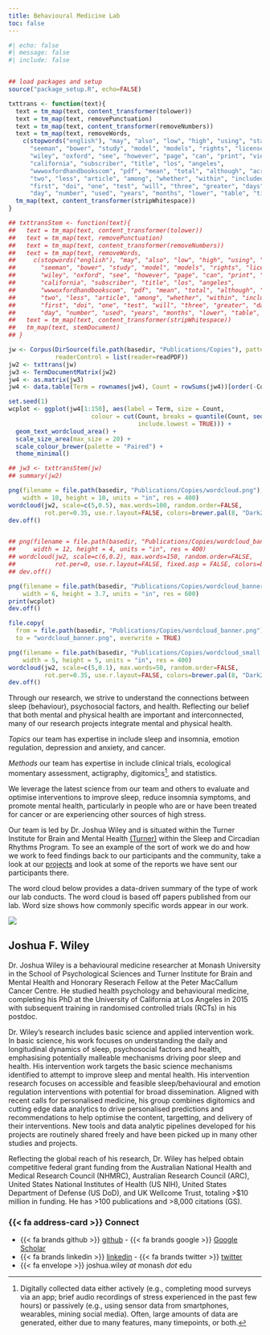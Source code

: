 ```yaml
---
title: Behavioural Medicine Lab
toc: false
---
```


```r
#| echo: false
#| message: false
#| include: false


## load packages and setup
source("package_setup.R", echo=FALSE)

txttrans <- function(text){
  text = tm_map(text, content_transformer(tolower))
  text = tm_map(text, removePunctuation)
  text = tm_map(text, content_transformer(removeNumbers))
  text = tm_map(text, removeWords,
    c(stopwords("english"), "may", "also", "low", "high", "using", "stanton",
      "seeman", "bower", "study", "model", "models", "rights", "license",
      "wiley", "oxford", "see", "however", "page", "can", "print", "view",
      "california", "subscriber", "title", "los", "angeles",
      "wwwoxfordhandbookscom", "pdf", "mean", "total", "although", "across",
      "two", "less", "article", "among", "whether", "within", "included", "use",
      "first", "doi", "one", "test", "will", "three", "greater", "days", "change",
      "day", "number", "used", "years", "months", "lower", "table", "time", "overall"))
  tm_map(text, content_transformer(stripWhitespace))
}

## txttransStem <- function(text){
##   text = tm_map(text, content_transformer(tolower))
##   text = tm_map(text, removePunctuation)
##   text = tm_map(text, content_transformer(removeNumbers))
##   text = tm_map(text, removeWords,
##     c(stopwords("english"), "may", "also", "low", "high", "using", "stanton",
##       "seeman", "bower", "study", "model", "models", "rights", "license",
##       "wiley", "oxford", "see", "however", "page", "can", "print", "view",
##       "california", "subscriber", "title", "los", "angeles",
##       "wwwoxfordhandbookscom", "pdf", "mean", "total", "although", "across",
##       "two", "less", "article", "among", "whether", "within", "included", "use",
##       "first", "doi", "one", "test", "will", "three", "greater", "days", "change",
##       "day", "number", "used", "years", "months", "lower", "table", "time"))
##   text = tm_map(text, content_transformer(stripWhitespace))
##   tm_map(text, stemDocument)
## }

jw <- Corpus(DirSource(file.path(basedir, "Publications/Copies"), pattern="pdf"),
             readerControl = list(reader=readPDF))
jw2 <- txttrans(jw)
jw3 <- TermDocumentMatrix(jw2)
jw4 <- as.matrix(jw3)
jw4 <- data.table(Term = rownames(jw4), Count = rowSums(jw4))[order(-Count)]

set.seed(1)
wcplot <- ggplot(jw4[1:150], aes(label = Term, size = Count,
                       colour = cut(Count, breaks = quantile(Count, seq(0, 1, by = .2)),
                                    include.lowest = TRUE))) +
  geom_text_wordcloud_area() +
  scale_size_area(max_size = 20) +
  scale_colour_brewer(palette = "Paired") +
  theme_minimal()

## jw3 <- txttransStem(jw)
## summary(jw2)

png(filename = file.path(basedir, "Publications/Copies/wordcloud.png"),
    width = 10, height = 10, units = "in", res = 400)
wordcloud(jw2, scale=c(5,0.5), max.words=100, random.order=FALSE,
          rot.per=0.35, use.r.layout=FALSE, colors=brewer.pal(8, "Dark2"))
dev.off()


## png(filename = file.path(basedir, "Publications/Copies/wordcloud_banner.png"),
##     width = 12, height = 4, units = "in", res = 400)
## wordcloud(jw2, scale=c(6,0.2), max.words=150, random.order=FALSE,
##           rot.per=0, use.r.layout=FALSE, fixed.asp = FALSE, colors=brewer.pal(8, "Dark2"))
## dev.off()

png(filename = file.path(basedir, "Publications/Copies/wordcloud_banner.png"),
    width = 6, height = 3.7, units = "in", res = 600)
print(wcplot)
dev.off()

file.copy(
  from = file.path(basedir, "Publications/Copies/wordcloud_banner.png"),
  to = "wordcloud_banner.png", overwrite = TRUE)

png(filename = file.path(basedir, "Publications/Copies/wordcloud_small.png"),
    width = 5, height = 5, units = "in", res = 400)
wordcloud(jw2, scale=c(5,0.1), max.words=50, random.order=FALSE,
          rot.per=0.35, use.r.layout=FALSE, colors=brewer.pal(8, "Dark2"))
dev.off()

```

Through our research, we strive to understand the connections between
sleep (behaviour), psychosocial factors, and health.
Reflecting our belief that both mental and physical health are
important and interconnected, many of our research projects
integrate mental and physical health.

*Topics* our team has expertise in include sleep and insomnia,
emotion regulation, depression and anxiety, and cancer.

*Methods* our team has expertise in include clinical trials, 
ecological momentary assessment, actigraphy, 
digitomics[^1], and statistics.

We leverage the latest science from our team and others to evaluate
and optimise interventions to improve sleep, reduce insomnia symptoms,
and promote mental health, particularly in people who are or have been
treated for cancer or are experiencing other sources of high stress.

Our team is led by Dr. Joshua Wiley and is situated within the 
Turner Institute for Brain and Mental Health 
[(Turner)](https://www.monash.edu/turner-institute) 
within the Sleep and Circadian Rhythms Program. To see an example of
the sort of work we do and how we work to feed findings back to our
participants and the community, take a look at our
[projects](projects.html) and look at some of the reports we have sent 
our participants there.

The word cloud below provides a data-driven summary of the type
of work our lab conducts. The word cloud is based off papers published
from our lab. Word size shows how commonly specific words appear in
our work.

![](wordcloud_banner.png){fig-alt="A word cloud where the size of words indicates how frequently they were used in our research publications"}

[^1]: Digitally collected data either actively (e.g., completing mood
    surveys via an app; brief audio recordings of stress experienced
    in the past few hours) or passively (e.g., using sensor data from
    smartphones, wearables, mining social media). Often, large amounts
    of data are generated, either due to many features, many
    timepoints, or both.

## Joshua F. Wiley

Dr. Joshua Wiley is a behavioural medicine researcher at Monash University in the
School of Psychological Sciences and Turner Institute for Brain and Mental Health
and Honorary Reserach Fellow at the Peter MacCallum Cancer Centre. He studied
health psychology and behavioural medicine, completing his PhD at the
University of California at Los Angeles in 2015 with subsequent
training in randomised controlled trials (RCTs) in his postdoc.

Dr. Wiley's research includes basic science and applied intervention
work. In basic science, his work focuses on understanding the daily
and longitudinal dynamics of sleep, psychosocial factors and health,
emphasising potentially malleable mechanisms driving poor sleep and
health. His intervention work targets the basic science mechanisms
identified to attempt to improve sleep and mental health. His intervention
research focuses on accessible and feasible sleep/behavioural and
emotion regulation interventions with potential for broad
dissemination. Aligned with recent calls for personalised medicine,
his group combines digitomics and cutting edge data analytics to drive
personalised predictions and recommendations to help optimise the
content, targetting, and delivery of their interventions. New tools 
and data analytic pipelines developed for his projects are routinely
shared freely and have been picked up in many other studies and
projects.

Reflecting the global reach of his research, Dr. Wiley has helped
obtain competitive federal grant funding from the 
Australian National Health and Medical Research Council (NHMRC),
Australian Research Council (ARC), 
United States National Institutes of Health (US NIH),
 United States Department of Defense (US DoD), and UK Wellcome Trust,
 totaling >$10 million in funding.
 He has >100 publications and >8,000 citations (GS).

### {{< fa address-card >}} Connect

  - {{< fa brands github >}}
    [github](https://github.com/jwiley) -  {{< fa brands google >}} [Google Scholar](https://scholar.google.com/citations?user=bRG3LSQAAAAJ&hl=en)
  - {{< fa brands linkedin >}}
    [linkedin](https://www.linkedin.com/in/joshua-wiley-6a0b2278) - {{< fa brands twitter >}} [twitter](http://twitter.com/WileyResearch)
  - {{< fa envelope >}} joshua.wiley _at_ monash _dot_ edu
